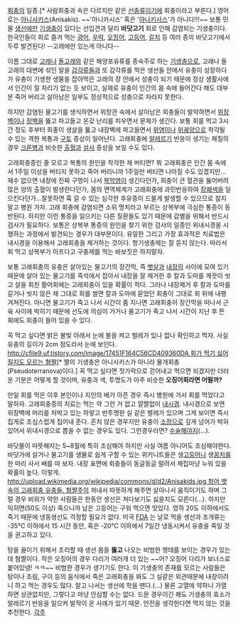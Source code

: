 [[회충]]의 일종.[* 사람회충과 속은 다르지만 같은 [[선충]]류이기에 회충이라고 부른다.] 영어로는 [[아니사키스]](Anisakis). ~~'아니카시스' 혹은 '[[아나키스트|아나키사스]]'가 아니다!!!~~ 보통 민물 [[생선]]에만 [[기생충]]이 있다는 선입견과 달리 '''바닷고기''' 회로 인해 감염되는 기생충이다. 한국인들이 회로 즐겨 먹는 [[광어]], [[우럭]], [[오징어]], [[고등어]], [[갈치]] 등 여러 종의 바닷고기에서 두루 발견된다! --고래에만 있는게 아니다--

이름 그대로 [[고래]]나 [[돌고래]]와 같은 해양포유류를 종숙주로 하는 [[기생충]]으로, 고래나 돌고래의 대변에 섞인 알을 [[갑각류]]들과 또 갑각류를 먹은 생선들 안에서 유충이 성장하다가 유충이 기생한 생물을 잡아먹은 고래의 장 안에서 성충이 되기 때문에 정상 생활사에서 인간이 낄 자리가 없는 듯 보이고, 실제로 유충이 인간의 몸 속에 들어간다 해도 대부분 죽어 버리고 살아남은 일부도 정상적으로 성충으로 자라지 못한다.

하지만 감염된 물고기를 생식하면서 위장관 속에서 살아남은 회충들이 발악하면서 [[위장]]벽이나 [[장벽]]을 뚫고 파고들고 온갖 난리를 피우면서 문제가 생긴다. 보통 회를 먹고 3시간 정도 후부터 회충이 생살을 뚫고 내장벽에 파고들면서 [[위염]]이나 [[위궤양]]으로 착각될 수 있는 격한 복통과 [[구토]] 증상이 일어난다. 고래회충에 [[알레르기]] 반응이 생기는 체질의 경우 [[크론병]]과 비슷한 [[출혈]]과 [[설사]] 증상을 보일 수도 있다.

고래회충증인 줄 모르고 복통의 원인을 착각한 채 버티면? 뭐 고래회충은 인간 몸 속에서 1주일 이상을 버티지 못하고 죽어 버리니까 1주일만 버티면 나아질 수도 있겠지만...재수 없으면 내장에 진짜 구멍이 나서 [[복막염]]이 생긴다던가, 회충이 큰 혈관을 뚫어버려 많은 양의 출혈이 발생한다던가, 몸의 면역체계가 고래회충에 과민반응하여 [[장폐색]]을 일으킨다던가...잘못하면 훅 갈 수 있는 심각한 후유증이 드물게 발생할 수 있으므로 참지 말고 병원 가자. 고래 회충에 감염되면 소위 명치라고 부르는 상복부에 극심한 통증이 동반된다. 하지만 이런 통증을 일으키는 다른 질환들도 있기 때문에 감별을 위해서 반드시 검사가 필요하다. 보통은 상복부 통증의 원인을 찾기 위한 검사의 일종인 위내시경을 시행하는 과정에서 발견되는 경우가 대부분이다. 유일한 그리고 가장 효과적은 치료법은 내시경을 이용해서 고래회충을 제거하는 것이다. 항기생충제는 잘 듣지 않는다. 따라서 회 먹고 상복부가 아프다고 구충제를 먹는 바보짓은 하지말자.

보통 고래회충의 유충은 살아있는 물고기의 장간막, 즉 [[뱃살]]과 [[내장]]의 사이에 모여 있기 때문에 살아 있는 물고기를 즉석에서 잡아서 내장을 잘 제거한 후 칼과 도마를 깨끗이 씻고 살을 회친 활어회에는 고래회충이 있을 확률이 적다. 그러나 내장제거 후 칼과 도마를 갈거나 씻지 않은 채 그대로 회를 썰면 칼과 도마에 묻었던 회충이 그대로 회 위에 내팽겨쳐진다. 아니면 물고기가 죽고 나서 시간이 좀 지나면 고래회충이 장간막을 떠나서 근육 사이에 박히기 때문에 선도에 의심이 가거나 물고기가 죽고 나서 시간이 지난 후 뜬 회에도 회충이 들어 있을 수 있다.

꼭 먹고 싶다면 밝은 불빛 아래서 눈에 불을 켜고 벌레가 있나 없나 확인하고 먹자. 사실 유충의 길이가 2cm 정도라서 눈에 보인다. [[http://cfile9.uf.tistory.com/image/17451F164C56CD409360DA 회가 먹기 싫어질지도 모르는 혐짤]][* 짤의 기생충은 아니사키스가 아니라 물개회충(Pseudoterranova)이다.] 꼭 먹고 싶다면 젓가락으로 걷어내고 먹으면 되겠지만 더러운 기분은 어떻게 할 것이며, 유충과 색, 투명도가 아주 비슷한 '''오징어회라면 어떨까?'''

만일 회를 먹은 이후 본인이나 지인의 배가 아픈 경우 즉시 병원에 가서 회를 먹었다고 말하자. 고래회충증의 치료는 먹는 약 그런 거 없고 얄짤없이 [[내시경]]. 내시경으로 보면 위장벽에 머리를 처박고 있는 하얗고 반투명한 실 같은 벌레가 있으며 그게 보이면 즉시 집게로 조심스럽게 집어내 준다. 흔치 않은 경우지만 유충이 [[소장]]으로 깊게 넘어가 박혀 있어서 위내시경으로 뽑을 수 없는 경우도 있다. 그런경우라면? [[수술]]해야지(...).

바닷물이 따뜻해지는 5~8월에 특히 조심해야 하지만 사실 여름 아니어도 조심해야한다. 바닷가에 살거나 물고기를 생물로 쉽게 구할 수 있는 위키니트들은 생[[고등어]]나 생[[꽁치]]를 한 마리 사서 배를 따 보자. 내장 표면에 회충들이 동글동글 말려서 제집마냥 누워 있을 확률이 높다. 이렇게. [[http://upload.wikimedia.org/wikipedia/commons/d/d2/Anisakids.jpg 청어 뱃속의 고래회충 유충들. 혐짤주의]] 꺼내서 따뜻하게 해주면 살아나서 움직이기도 하며 그럴 경우 비위가 약한 사람들은 한동안 생선은 쳐다보기도 싫을지도 모른다(...). 하지만 익히면(50도 이상) 죽으니까 남은 고등어는 구워 먹으면 맛있다. 영하 20도 이하에서도 죽기 때문에 냉동생선도 걱정할 필요가 없다. 미국 [[FDA]] 는 날로 먹을 생선과 조개류는 -35°C 이하에서 15 시간 동안, 혹은 -20°C 이하에서 7일간 냉동시켜서 유충을 죽일 것을 권고하고 있다.

탕을 끓이기 위해서 조리할 때 생선 몸을 '''뚫고''' 나오는 비범한 행태를 보이는 경우가 있는데 혐짤이다. 작은 오징어의 경우 다리가 여러개 더 있는 ~~어? 오징어 다리가 보너스로 붙어있넹! ㅋㅋ~~ 비범한 경우가 생기기도 한다. 이 기생충의 존재를 모르는 사람들은 탕이나 조림, 구이 등의 음식에서 죽은 고래회충을 봐도 그 실같은 외관때문에 내장이려니 하고 먹는 경우도 많다. 알고 나서는 생선에 학을 뗀다.(...) 물론 고열에 약하니 가열하면 상관없지만, 그렇다고 마냥 안심할 수는 없다. 드문 경우이긴 해도 기생충의 효소가 알레르기 반응을 일으켜 발작이 온 사례가 있기 때문. 안전을 생각한다면 먹지 않는 것을 추천한다.
[[각주]]
